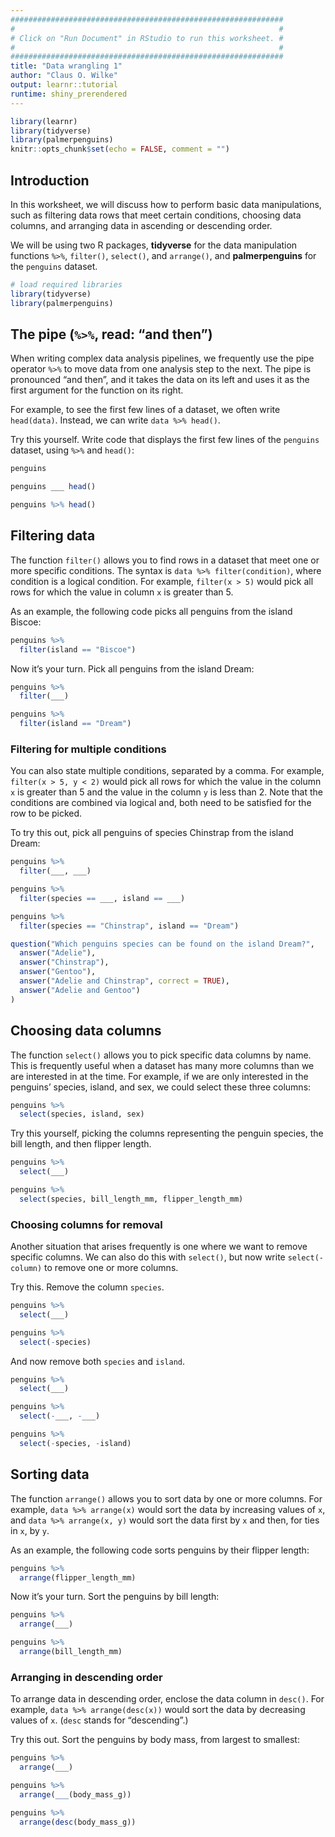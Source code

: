 ```yaml
---
#############################################################
#                                                           #
# Click on "Run Document" in RStudio to run this worksheet. #
#                                                           #
#############################################################
title: "Data wrangling 1"
author: "Claus O. Wilke"
output: learnr::tutorial
runtime: shiny_prerendered
---
```


```r
library(learnr)
library(tidyverse)
library(palmerpenguins)
knitr::opts_chunk$set(echo = FALSE, comment = "")
```

## Introduction

In this worksheet, we will discuss how to perform basic data manipulations, such as filtering data rows that meet certain conditions, choosing data columns, and arranging data in ascending or descending order.

We will be using two R packages, **tidyverse** for the data manipulation functions `%>%`, `filter()`, `select()`, and `arrange()`, and **palmerpenguins** for the `penguins` dataset.

```r
# load required libraries
library(tidyverse)
library(palmerpenguins)
```

## The pipe (`%>%`, read: "and then")

When writing complex data analysis pipelines, we frequently use the pipe operator `%>%` to move data from one analysis step to the next. The pipe is pronounced "and then", and it takes the data on its left and uses it as the first argument for the function on its right.

For example, to see the first few lines of a dataset, we often write `head(data)`. Instead, we can write `data %>% head()`.

Try this yourself. Write code that displays the first few lines of the `penguins` dataset, using `%>%` and `head()`:

```r
penguins
```

```r
penguins ___ head()
```

```r
penguins %>% head()
```


## Filtering data

The function `filter()` allows you to find rows in a dataset that meet one or more specific conditions. The syntax is `data %>% filter(condition)`, where condition is a logical condition. For example, `filter(x > 5)` would pick all rows for which the value in column `x` is greater than 5.

As an example, the following code picks all penguins from the island Biscoe:

```r
penguins %>%
  filter(island == "Biscoe")
```

Now it's your turn. Pick all penguins from the island Dream:

```r
penguins %>%
  filter(___)
```

```r
penguins %>%
  filter(island == "Dream")
```

### Filtering for multiple conditions

You can also state multiple conditions, separated by a comma. For example, `filter(x > 5, y < 2)` would pick all rows for which the value in the column `x` is greater than 5 and the value in the column `y` is less than 2. Note that the conditions are combined via logical and, both need to be satisfied for the row to be picked.

To try this out, pick all penguins of species Chinstrap from the island Dream:

```r
penguins %>%
  filter(___, ___)
```

```r
penguins %>%
  filter(species == ___, island == ___)
```

```r
penguins %>%
  filter(species == "Chinstrap", island == "Dream")
```

```r
question("Which penguins species can be found on the island Dream?",
  answer("Adelie"),
  answer("Chinstrap"),
  answer("Gentoo"),
  answer("Adelie and Chinstrap", correct = TRUE),
  answer("Adelie and Gentoo")
)
```

## Choosing data columns

The function `select()` allows you to pick specific data columns by name. This is frequently useful when a dataset has many more columns than we are interested in at the time. For example, if we are only interested in the penguins' species, island, and sex, we could select these three columns:

```r
penguins %>%
  select(species, island, sex)
```

Try this yourself, picking the columns representing the penguin species, the bill length, and then flipper length.

```r
penguins %>%
  select(___)
```

```r
penguins %>%
  select(species, bill_length_mm, flipper_length_mm)
```

### Choosing columns for removal

Another situation that arises frequently is one where we want to remove specific columns. We can also do this with `select()`, but now write `select(-column)` to remove one or more columns.

Try this. Remove the column `species`.

```r
penguins %>%
  select(___)
```

```r
penguins %>%
  select(-species)
```


And now remove both `species` and `island`.

```r
penguins %>%
  select(___)
```

```r
penguins %>%
  select(-___, -___)
```

```r
penguins %>%
  select(-species, -island)
```

## Sorting data

The function `arrange()` allows you to sort data by one or more columns. For example, `data %>% arrange(x)` would sort the data by increasing values of `x`, and `data %>% arrange(x, y)` would sort the data first by `x` and then, for ties in `x`, by `y`.

As an example, the following code sorts penguins by their flipper length:

```r
penguins %>%
  arrange(flipper_length_mm)
```

Now it's your turn. Sort the penguins by bill length:

```r
penguins %>%
  arrange(___)
```

```r
penguins %>%
  arrange(bill_length_mm)
```

### Arranging in descending order

To arrange data in descending order, enclose the data column in `desc()`. For example, `data %>% arrange(desc(x))` would sort the data by decreasing values of `x`. (`desc` stands for "descending".)

Try this out. Sort the penguins by body mass, from largest to smallest:

```r
penguins %>%
  arrange(___)
```

```r
penguins %>%
  arrange(___(body_mass_g))
```

```r
penguins %>%
  arrange(desc(body_mass_g))
```


